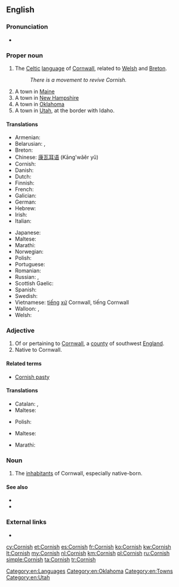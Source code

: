 ==English==

===Pronunciation===
* {{IPA|/ˈkɔːɹnɪʃ/|lang=en}}

===Proper noun===
{{wikipedia}}
{{en-proper noun}}

# The [[Celtic]] [[language]] of [[Cornwall]], related to [[Welsh]] and [[Breton]].
#: ''There is a movement to revive Cornish.''
# A town in [[Maine]]
# A town in [[New Hampshire]]
# A town in [[Oklahoma]]
# A town in [[Utah]], at the border with Idaho.

====Translations====
{{trans-top|Language}}
* Armenian: {{t|hy|կոռներեն|sc=Armn}}
* Belarusian: {{t|be|ко́рнская мо́ва|f|sc=Cyrl}}, {{t|be|ко́рнская|f|sc=Cyrl}}
* Breton: {{t+|br|kerneveureg}}
* Chinese: [[康瓦耳语]] (Kāng'wǎěr yǔ)
* Cornish: {{t+|kw|Kernewek}}
* Danish: {{t|da|kornisk}}
* Dutch: {{t+|nl|Cornisch}}
* Finnish: {{t+|fi|korni}}
* French: {{t+|fr|cornique|m}}
* Galician: {{t+|gl|córnico}}
* German: {{t+|de|Kornisch|n}}
* Hebrew: {{t|he|קורנית}}
* Irish: {{t|ga|Coirnis}}
* Italian: {{t|it|cornovagliese}}
{{trans-mid}}
* Japanese: {{t+|ja|コーンウォール語|tr=kōnwōru go}}
* Maltese: {{t|mt|Korniku|m}}
* Marathi: {{t|mr|कॉर्निश|f|tr=kǒrniśa|sc=Deva}}
* Norwegian: {{t|no|kornisk}}
* Polish: {{t|pl|kornwalijski|m}}
* Portuguese: {{t+|pt|córnico}}
* Romanian: {{t|ro|cornică}}
* Russian: {{t+|ru|корнуэльский|tr=kornuél’skij}}, {{t+|ru|корнский}}
* Scottish Gaelic: {{t|gd|Còrnais}}
* Spanish: {{t+|es|córnico}}
* Swedish: {{t+|sv|korniska}}
* Vietnamese: [[tiếng]] [[xứ]] Cornwall, tiếng Cornwall
* Walloon: {{t|wa|Gayel des Cornouwayes}}, {{t|wa|Cornike}}
* Welsh: {{t+|cy|Cernyweg}}
{{trans-bottom}}

===Adjective===
{{en-adj|-}}

# Of or pertaining to [[Cornwall]], a [[county]] of southwest [[England]].
# Native to Cornwall.

====Related terms====
* [[Cornish pasty]]

====Translations====
{{trans-top|of Cornwall}}
* Catalan: {{t+|ca|còrnic|m}}, {{t|ca|cornuallès|m}}
* Maltese: {{t|mt|korniku}}
{{trans-mid}}
* Polish: {{t|pl|kornwalijski|m}}
{{trans-bottom}}

{{trans-top|native to Cornwall}}
* Maltese: {{t|mt|korniku}}
{{trans-mid}}
* Marathi: {{t|mr|कॉर्निश|tr=kǒrniśa|sc=Deva}}
{{trans-bottom}}

===Noun===
{{en-plural noun}}

# {{context|collectively|lang=en}} The [[inhabitant]]s of Cornwall, especially native-born.

====See also====
{{interwiktionary|code=kw}}
* {{websters-online}}
* {{langcat}}

===External links===
* {{ISO 639|link=Ethnologue|1code=kw|code=cor}}

[[Category:en:Languages]]
[[Category:en:Oklahoma]]
[[Category:en:Towns]]
[[Category:en:Utah]]

[[cy:Cornish]]
[[et:Cornish]]
[[es:Cornish]]
[[fr:Cornish]]
[[ko:Cornish]]
[[kw:Cornish]]
[[lt:Cornish]]
[[my:Cornish]]
[[nl:Cornish]]
[[km:Cornish]]
[[pl:Cornish]]
[[ru:Cornish]]
[[simple:Cornish]]
[[ta:Cornish]]
[[tr:Cornish]]